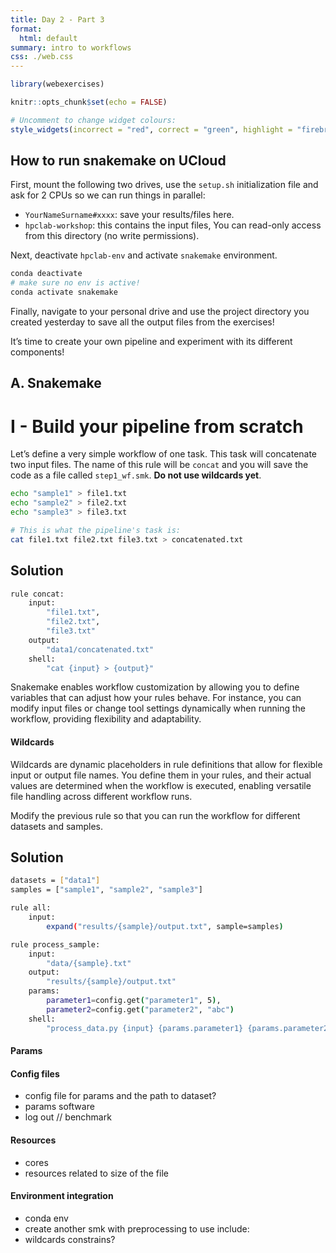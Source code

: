 ```yaml
---
title: Day 2 - Part 3 
format: 
  html: default
summary: intro to workflows
css: ./web.css
---
```


```r
library(webexercises)

knitr::opts_chunk$set(echo = FALSE)

# Uncomment to change widget colours:
style_widgets(incorrect = "red", correct = "green", highlight = "firebrick")

```

:::{.callout-warning}
# How to run snakemake on UCloud

First, mount the following two drives, use the `setup.sh` initialization file and ask for 2 CPUs so we can run things in parallel: 

- `YourNameSurname#xxxx`: save your results/files here.  
- `hpclab-workshop`: this contains the input files, You can read-only access from this directory (no write permissions). 

Next, deactivate `hpclab-env` and activate `snakemake` environment. 

```.bash
conda deactivate 
# make sure no env is active!
conda activate snakemake 
```

Finally, navigate to your personal drive and use the project directory you created yesterday to save all the output files from the exercises!
:::

It's time to create your own pipeline and experiment with its different components!

## A. Snakemake 

::: {.webex-check .callout-exercise}
# I - Build your pipeline from scratch 

Let's define a very simple workflow of one task. This task will concatenate two input files. The name of this rule will be `concat` and you will save the code as a file called `step1_wf.smk`. **Do not use wildcards yet**. 

```.bash
echo "sample1" > file1.txt
echo "sample2" > file2.txt
echo "sample3" > file3.txt

# This is what the pipeline's task is:
cat file1.txt file2.txt file3.txt > concatenated.txt
```

:::{.callout-hint}
# Solution 
```.bash
rule concat:
    input:
        "file1.txt",
        "file2.txt",
        "file3.txt"
    output:
        "data1/concatenated.txt"
    shell:
        "cat {input} > {output}"
```
:::

Snakemake enables workflow customization by allowing you to define variables that can adjust how your rules behave. For instance, you can modify input files or change tool settings dynamically when running the workflow, providing flexibility and adaptability.

#### Wildcards 

Wildcards are dynamic placeholders in rule definitions that allow for flexible input or output file names. You define them in your rules, and their actual values are determined when the workflow is executed, enabling versatile file handling across different workflow runs.

Modify the previous rule so that you can run the workflow for different datasets and samples. 


:::{.callout-hint}
# Solution 
```.bash

datasets = ["data1"]
samples = ["sample1", "sample2", "sample3"]

rule all:
    input:
        expand("results/{sample}/output.txt", sample=samples)

rule process_sample:
    input:
        "data/{sample}.txt"
    output:
        "results/{sample}/output.txt"
    params:
        parameter1=config.get("parameter1", 5),
        parameter2=config.get("parameter2", "abc")
    shell:
        "process_data.py {input} {params.parameter1} {params.parameter2} > {output}"
```
:::

#### Params 

#### Config files 

- config file for params and the path to dataset? 
- params software 
- log out // benchmark 

#### Resources 
- cores 
- resources related to size of the file 

#### Environment integration 
- conda env 
- create another smk with preprocessing to use include: 
- wildcards constrains? 

:::

